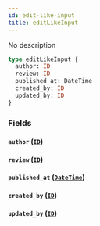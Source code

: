 ```yaml
---
id: edit-like-input
title: editLikeInput
---
```


No description

```graphql
type editLikeInput {
  author: ID
  review: ID
  published_at: DateTime
  created_by: ID
  updated_by: ID
}
```

### Fields

#### `author` ([`ID`](/v1/scalars/id))

#### `review` ([`ID`](/v1/scalars/id))

#### `published_at` ([`DateTime`](/v1/scalars/date-time))

#### `created_by` ([`ID`](/v1/scalars/id))

#### `updated_by` ([`ID`](/v1/scalars/id))
